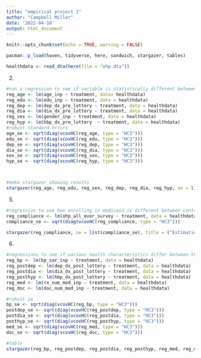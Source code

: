 ```yaml
---
title: "empirical project 1"
author: "Campbell Miller"
date: '2022-04-18'
output: html_document
---
```


```r
knitr::opts_chunk$set(echo = TRUE, warning = FALSE)
```

```r
pacman::p_load(haven, tidyverse, here, sandwich, stargazer, tables)

healthdata <- read_dta(here(file = "ohp.dta"))
```


2. 
```r
#run a regression to see if variable is statistically different between control and treatment groups
reg_age <- lm(age_inp ~ treatment, data= healthdata)
reg_edu <- lm(edu_inp ~ treatment, data = healthdata)
reg_dep <- lm(dep_dx_pre_lottery ~ treatment, data = healthdata)
reg_dia <- lm(dia_dx_pre_lottery ~ treatment, data = healthdata)
reg_sex <- lm(gender_inp ~ treatment, data = healthdata)
reg_hyp <- lm(hbp_dx_pre_lottery  ~ treatment, data = healthdata)
#robust standard errors
age_se <- sqrt(diag(vcovHC(reg_age, type = "HC3")))
edu_se <- sqrt(diag(vcovHC(reg_edu, type = "HC3")))
dep_se <- sqrt(diag(vcovHC(reg_dep, type = "HC3")))
dia_se <- sqrt(diag(vcovHC(reg_dia, type = "HC3")))
sex_se <- sqrt(diag(vcovHC(reg_sex, type = "HC3")))
hyp_se <- sqrt(diag(vcovHC(reg_hyp, type = "HC3")))



#make stargazer showing results
stargazer(reg_age, reg_edu, reg_sex, reg_dep, reg_dia, reg_hyp, se = list(age_se, edu_se, sex_se, dep_se, dia_se, hyp_se), covariate.labels = c("Treatment Effect", "Control Mean"), dep.var.labels = c("Age", "Education", "Gender", "Depression prior to Lottery", "Diabetes prior to Lottery", "Hypertension prior to Lottery"), title = ("Balance Test between Treatment and Control Groups"),  type = 'html')
```



5.

```r
#regression to see how enrolling in medicaid is different between control and treatment group
reg_compliance <- lm(ohp_all_ever_survey ~ treatment, data = healthdata)
compliance_se <- sqrt(diag(vcovHC(reg_compliance, type = "HC3")))

stargazer(reg_compliance, se = list(compliance_se), title = ("Estimation of the Compliance Rate"), covariate.labels =  c("Treatment Effect", "Control Mean"), dep.var.labels = c("Ever on Medicaid"), type = 'html')
```



6.
```r
#regressions to see if various health characteristics differ between the control and treatment groups
reg_bp <- lm(bp_sar_inp ~ treatment, data = healthdata)
reg_postdep <- lm(dep_dx_post_lottery ~ treatment, data = healthdata)
reg_postdia <- lm(dia_dx_post_lottery ~ treatment, data = healthdata)
reg_posthyp <- lm(hbp_dx_post_lottery ~ treatment, data = healthdata)
reg_med <- lm(rx_num_mod_inp ~ treatment, data = healthdata)
reg_doc <- lm(doc_num_mod_inp ~ treatment, data = healthdata)

#robust se
bp_se <- sqrt(diag(vcovHC(reg_bp, type = "HC3")))
postdep_se <- sqrt(diag(vcovHC(reg_postdep, type = "HC3")))
postdia_se <- sqrt(diag(vcovHC(reg_postdia, type = "HC3")))
posthyp_se <- sqrt(diag(vcovHC(reg_posthyp, type = "HC3")))
med_se <- sqrt(diag(vcovHC(reg_med, type = "HC3")))
doc_se <- sqrt(diag(vcovHC(reg_doc, type = "HC3")))

#table
stargazer(reg_bp, reg_postdep, reg_postdia, reg_posthyp, reg_med, reg_doc, se = list(bp_se, postdep_se, postdia_se, posthyp_se, med_se, doc_se), title = ("Intent to Treat Effect"), covariate.labels = c("Treatment Effect", "Control Group"), dep.var.labels = c("Post Lottery Blood Pressure", "Post Lottery Depression", "Post Lottery Diabetes", "Post Lottery Hypertension", "Post Lottery Number of Medications", "Post Lottery Number of Doctor Visits"), type = 'html')

```

